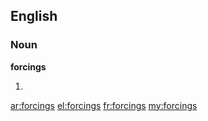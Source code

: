 ==English==
===Noun===
'''forcings'''
# {{plural of|[[forcing]]}}

[[ar:forcings]]
[[el:forcings]]
[[fr:forcings]]
[[my:forcings]]